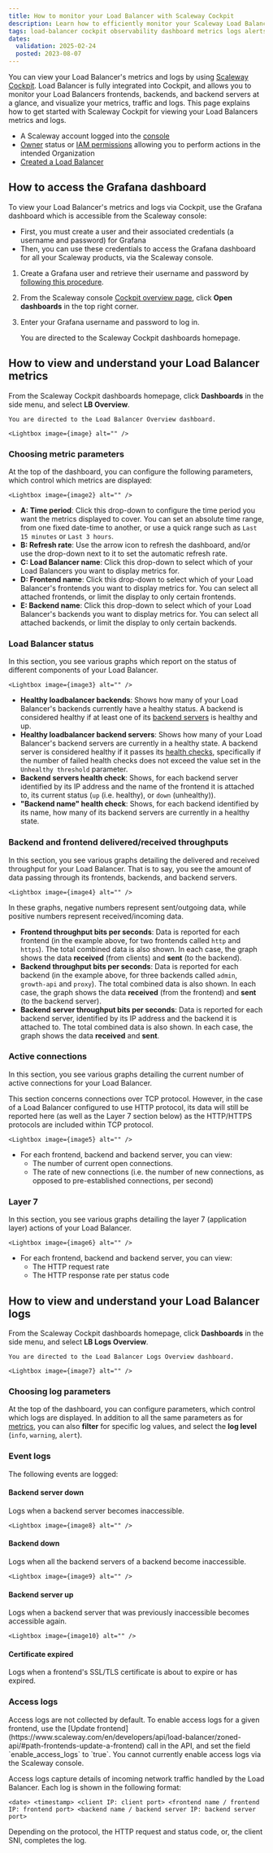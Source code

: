 ```yaml
---
title: How to monitor your Load Balancer with Scaleway Cockpit 
description: Learn how to efficiently monitor your Scaleway Load Balancer using the intuitive Cockpit dashboard. Enhance your network performance with this step-by-step guide. 
tags: load-balancer cockpit observability dashboard metrics logs alerts 
dates:
  validation: 2025-02-24
  posted: 2023-08-07
---
```




You can view your Load Balancer's metrics and logs by using [Scaleway Cockpit](/cockpit/quickstart/). Load Balancer is fully integrated into Cockpit, and allows you to monitor your Load Balancers frontends, backends, and backend servers at a glance, and visualize your metrics, traffic and logs. This page explains how to get started with Scaleway Cockpit for viewing your Load Balancers metrics and logs.

<Requirements />

- A Scaleway account logged into the [console](https://console.scaleway.com)
- [Owner](/iam/concepts/#owner) status or [IAM permissions](/iam/concepts/#permission) allowing you to perform actions in the intended Organization
- [Created a Load Balancer](/load-balancer/how-to/create-load-balancer/)

## How to access the Grafana dashboard

To view your Load Balancer's metrics and logs via Cockpit, use the Grafana dashboard which is accessible from the Scaleway console:
  - First, you must create a user and their associated credentials (a username and password) for Grafana
  - Then, you can use these credentials to access the Grafana dashboard for all your Scaleway products, via the Scaleway console.

1. Create a Grafana user and retrieve their username and password by [following this procedure](/cockpit/how-to/retrieve-grafana-credentials/).

2. From the Scaleway console [Cockpit overview page](https://console.scaleway.com/cockpit/overview), click **Open dashboards** in the top right corner.

3. Enter your Grafana username and password to log in.

    You are directed to the Scaleway Cockpit dashboards homepage.

## How to view and understand your Load Balancer metrics

From the Scaleway Cockpit dashboards homepage, click **Dashboards** in the side menu, and select **LB Overview**.

    You are directed to the Load Balancer Overview dashboard.

    <Lightbox image={image} alt="" />

### Choosing metric parameters

At the top of the dashboard, you can configure the following parameters, which control which metrics are displayed:

    <Lightbox image={image2} alt="" />

- **A: Time period**: Click this drop-down to configure the time period you want the metrics displayed to cover. You can set an absolute time range, from one fixed date-time to another, or use a quick range such as `Last 15 minutes` or `Last 3 hours`.
- **B: Refresh rate**: Use the arrow icon to refresh the dashboard, and/or use the drop-down next to it to set the automatic refresh rate.
- **C: Load Balancer name**: Click this drop-down to select which of your Load Balancers you want to display metrics for. 
- **D: Frontend name**: Click this drop-down to select which of your Load Balancer's frontends you want to display metrics for. You can select all attached frontends, or limit the display to only certain frontends.
- **E: Backend name**: Click this drop-down to select which of your Load Balancer's backends you want to display metrics for. You can select all attached backends, or limit the display to only certain backends.

### Load Balancer status

In this section, you see various graphs which report on the status of different components of your Load Balancer.

    <Lightbox image={image3} alt="" />

- **Healthy loadbalancer backends**: Shows how many of your Load Balancer's backends currently have a healthy status. A backend is considered healthy if at least one of its [backend servers](/load-balancer/concepts/#backend-servers) is healthy and up.
- **Healthy loadbalancer backend servers**: Shows how many of your Load Balancer's backend servers are currently in a healthy state. A backend server is considered healthy if it passes its [health checks](/load-balancer/concepts/#health-checks), specifically if the number of failed health checks does not exceed the value set in the `Unhealthy threshold` parameter.
- **Backend servers health check**: Shows, for each backend server identified by its IP address and the name of the frontend it is attached to, its current status (`up` (i.e. healthy), or `down` (unhealthy)).
- **"Backend name" health check**: Shows, for each backend identified by its name, how many of its backend servers are currently in a healthy state.

### Backend and frontend delivered/received throughputs

In this section, you see various graphs detailing the delivered and received throughput for your Load Balancer. That is to say, you see the amount of data passing through its frontends, backends, and backend servers.

    <Lightbox image={image4} alt="" /> 

<Message type="tip">
In these graphs, negative numbers represent sent/outgoing data, while positive numbers represent received/incoming data.
</Message>

- **Frontend throughput bits per seconds**: Data is reported for each frontend (in the example above, for two frontends called `http` and `https`). The total combined data is also shown. In each case, the graph shows the data **received** (from clients) and **sent** (to the backend).
- **Backend throughput bits per seconds**: Data is reported for each backend (in the example above, for three backends called `admin`, `growth-api` and `proxy`). The total combined data is also shown. In each case, the graph shows the data **received** (from the frontend) and **sent** (to the backend server).
- **Backend server throughput bits per seconds**: Data is reported for each backend server, identified by its IP address and the backend it is attached to. The total combined data is also shown. In each case, the graph shows the data **received** and **sent**.

### Active connections

In this section, you see various graphs detailing the current number of active connections for your Load Balancer.

<Message type="note">
This section concerns connections over TCP protocol. However, in the case of a Load Balancer configured to use HTTP protocol, its data will still be reported here (as well as the Layer 7 section below) as the HTTP/HTTPS protocols are included within TCP protocol.
</Message>

    <Lightbox image={image5} alt="" />

- For each frontend, backend and backend server, you can view:
  - The number of current open connections.
  - The rate of new connections (i.e. the number of new connections, as opposed to pre-established connections, per second)


### Layer 7

In this section, you see various graphs detailing the layer 7 (application layer) actions of your Load Balancer.

    <Lightbox image={image6} alt="" />

- For each frontend, backend and backend server, you can view:
  - The HTTP request rate
  - The HTTP response rate per status code

## How to view and understand your Load Balancer logs

From the Scaleway Cockpit dashboards homepage, click **Dashboards** in the side menu, and select **LB Logs Overview**.

    You are directed to the Load Balancer Logs Overview dashboard.

    <Lightbox image={image7} alt="" />

### Choosing log parameters

At the top of the dashboard, you can configure parameters, which control which logs are displayed. In addition to all the same parameters as for [metrics](#choosing-metric-parameters), you can also **filter** for specific log values, and select the **log level** (`info`, `warning`, `alert`).

### Event logs

The following events are logged:

#### Backend server down

Logs when a backend server becomes inaccessible.

    <Lightbox image={image8} alt="" />

#### Backend down

Logs when all the backend servers of a backend become inaccessible.

    <Lightbox image={image9} alt="" />

#### Backend server up

Logs when a backend server that was previously inaccessible becomes accessible again.

    <Lightbox image={image10} alt="" />

#### Certificate expired

Logs when a frontend's SSL/TLS certificate is about to expire or has expired.

### Access logs

<Message type="tip">
Access logs are not collected by default. To enable access logs for a given frontend, use the [Update frontend](https://www.scaleway.com/en/developers/api/load-balancer/zoned-api/#path-frontends-update-a-frontend) call in the API, and set the field `enable_access_logs` to `true`. You cannot currently enable access logs via the Scaleway console.
</Message>

Access logs capture details of incoming network traffic handled by the Load Balancer. Each log is shown in the following format:

```
<date> <timestamp> <client IP: client port> <frontend name / frontend IP: frontend port> <backend name / backend server IP: backend server port> 
```

Depending on the protocol, the HTTP request and status code, or, the client SNI, completes the log.